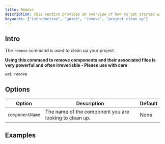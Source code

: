 ```yaml
---
title: Remove
description: This section provides an overview of how to get started with the `umi remove` command.
keywords: ["introduction", "guide", "remove", "project clean up"]
---
```


## Intro

The `remove` command is used to clean up your project.

**Using this command to remove components and their associated files is very powerful and often irreverisble - Please use with care**

```bash copy
umi remove
```

## Options

| Option | Description | Default |
| --- | --- | --- |
| `componentName` | The name of the component you are looking to clean up. | None |

## Examples
